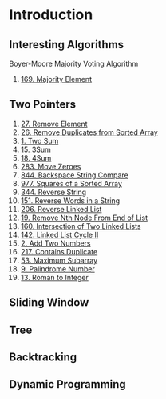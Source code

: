 # Introduction

## Interesting Algorithms

Boyer-Moore Majority Voting Algorithm

1. [169. Majority Element](https://leetcode.com/problems/majority-element/description/) 



## Two Pointers

1. [27. Remove Element](https://leetcode.com/problems/remove-element/)
2. [26. Remove Duplicates from Sorted Array](https://leetcode.com/problems/)
3. [1. Two Sum](https://leetcode.com/problems/two-sum/)
4. [15. 3Sum](https://leetcode.com/problems/3sum/)
5. [18. 4Sum](https://leetcode.com/problems/4sum/)
6. [283. Move Zeroes](https://leetcode.com/problems/move-zeroes/)
7. [844. Backspace String Compare](https://leetcode.com/problems/backspace-string-compare/)
8. [977. Squares of a Sorted Array](https://leetcode.com/problems/squares-of-a-sorted-array/)
9. [344. Reverse String](https://leetcode.com/problems/reverse-string/)
10. [151. Reverse Words in a String](https://leetcode.com/problems/reverse-words-in-a-string/)
11. [206. Reverse Linked List](https://leetcode.com/problems/reverse-linked-list/)
12. [19. Remove Nth Node From End of List](https://leetcode.com/problems/remove-nth-node-from-end-of-list/)
13. [160. Intersection of Two Linked Lists](https://leetcode.com/problems/intersection-of-two-linked-lists/)
14. [142. Linked List Cycle II](https://leetcode.com/problems/linked-list-cycle-ii/)
15. [2. Add Two Numbers](https://leetcode.com/problems/add-two-numbers/)
16. [217. Contains Duplicate](https://leetcode.com/problems/contains-duplicate/description/)
17. [53. Maximum Subarray](https://leetcode.com/problems/maximum-subarray/description/)
18. [9. Palindrome Number](https://leetcode.com/problems/palindrome-number/description/)
19. [13. Roman to Integer](https://leetcode.com/problems/roman-to-integer/description/)



## Sliding Window


## Tree


## Backtracking


## Dynamic Programming


